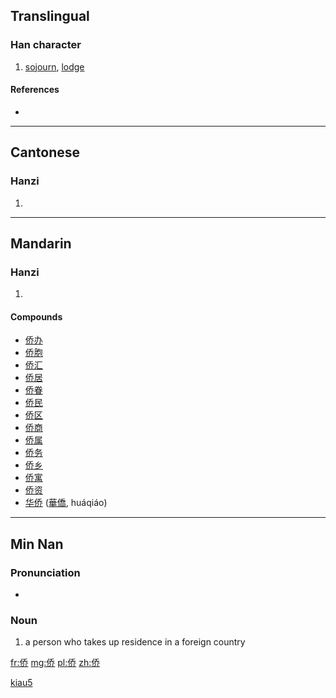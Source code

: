 {{also|僑}}
==Translingual==

===Han character===
{{Han char|rn=9|rad=人|as=06|sn=8|four=|canj=人竹大中 (OHKL)|ids=⿰[[亻]][[乔]]}}

# [[sojourn]], [[lodge]]

====References====
* {{Han ref|kx=0102.291|hdz=10149.060|uh=4FA8|ud=20392}}

----

==Cantonese==

===Hanzi===
{{yue-hanzi|jyut=kiu4|y=kiu4|tra=僑}}

# {{defn|lang=yue|sort=人06}}

----

==Mandarin==

===Hanzi===
{{cmn-hanzi|tra=僑|pin=[[hòu]] ([[hou4]]), [[qiáo]] ([[qiao2]])|wg=hou<sup>4</sup>, ch'iao<sup>2</sup>}}

# {{defn|lang=cmn|sort=人06}}

====Compounds====
* [[侨办]]
* [[侨胞]]
* [[侨汇]]
* [[侨居]]
* [[侨眷]]
* [[侨民]]
* [[侨区]]
* [[侨商]]
* [[侨属]]
* [[侨务]]
* [[侨乡]]
* [[侨寓]]
* [[侨资]]
* [[华侨]] ([[華僑]], huáqiáo)

----

==Min Nan==

===Pronunciation===
* {{IPA|[ kiau˧˥ ]|lang=nan}}

===Noun===
{{nan-noun|s|poj=kiâu|pojt=kiau5|tra=僑|sim=侨|rs=人06}}

# {{context|literary|lang=nan|sort=kiau5}} a person who takes up residence in a foreign country

[[Category:Min Nan literary terms|kiau5]]

[[fr:侨]]
[[mg:侨]]
[[pl:侨]]
[[zh:侨]]